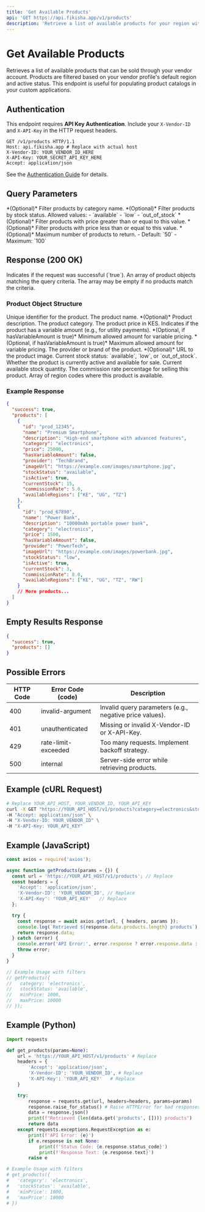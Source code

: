 ```yaml
---
title: 'Get Available Products'
api: 'GET https://api.fikisha.app/v1/products'
description: 'Retrieve a list of available products for your region with filtering options.'
---
```



# Get Available Products

Retrieves a list of available products that can be sold through your vendor account. Products are filtered based on your vendor profile's default region and active status. This endpoint is useful for populating product catalogs in your custom applications.

## Authentication

This endpoint requires **API Key Authentication**. Include your `X-Vendor-ID` and `X-API-Key` in the HTTP request headers.

```http
GET /v1/products HTTP/1.1
Host: api.fikisha.app # Replace with actual host
X-Vendor-ID: YOUR_VENDOR_ID_HERE
X-API-Key: YOUR_SECRET_API_KEY_HERE
Accept: application/json
```

See the [Authentication Guide](/authentication) for details.

## Query Parameters

<ParamField query="category" type="string">
  *(Optional)* Filter products by category name.
</ParamField>

<ParamField query="stockStatus" type="string">
  *(Optional)* Filter products by stock status. Allowed values:
  - `available`
  - `low`
  - `out_of_stock`
</ParamField>

<ParamField query="minPrice" type="number">
  *(Optional)* Filter products with price greater than or equal to this value.
</ParamField>

<ParamField query="maxPrice" type="number">
  *(Optional)* Filter products with price less than or equal to this value.
</ParamField>

<ParamField query="limit" type="integer">
  *(Optional)* Maximum number of products to return.
  - Default: `50`
  - Maximum: `100`
</ParamField>

## Response (200 OK)

<ResponseField name="success" type="boolean" required>
  Indicates if the request was successful (`true`).
</ResponseField>

<ResponseField name="products" type="array" required>
  An array of product objects matching the query criteria. The array may be empty if no products match the criteria.
</ResponseField>

### Product Object Structure

<ResponseField name="id" type="string" required>
  Unique identifier for the product.
</ResponseField>

<ResponseField name="name" type="string" required>
  The product name.
</ResponseField>

<ResponseField name="description" type="string">
  *(Optional)* Product description.
</ResponseField>

<ResponseField name="category" type="string" required>
  The product category.
</ResponseField>

<ResponseField name="price" type="number" required>
  The product price in KES.
</ResponseField>

<ResponseField name="hasVariableAmount" type="boolean" required>
  Indicates if the product has a variable amount (e.g., for utility payments).
</ResponseField>

<ResponseField name="minAmount" type="number">
  *(Optional, if hasVariableAmount is true)* Minimum allowed amount for variable pricing.
</ResponseField>

<ResponseField name="maxAmount" type="number">
  *(Optional, if hasVariableAmount is true)* Maximum allowed amount for variable pricing.
</ResponseField>

<ResponseField name="provider" type="string" required>
  The provider or brand of the product.
</ResponseField>

<ResponseField name="imageUrl" type="string">
  *(Optional)* URL to the product image.
</ResponseField>

<ResponseField name="stockStatus" type="string" required>
  Current stock status: `available`, `low`, or `out_of_stock`.
</ResponseField>

<ResponseField name="isActive" type="boolean" required>
  Whether the product is currently active and available for sale.
</ResponseField>

<ResponseField name="currentStock" type="number" required>
  Current available stock quantity.
</ResponseField>

<ResponseField name="commissionRate" type="number" required>
  The commission rate percentage for selling this product.
</ResponseField>

<ResponseField name="availableRegions" type="array" required>
  Array of region codes where this product is available.
</ResponseField>

### Example Response

```json
{
  "success": true,
  "products": [
    {
      "id": "prod_12345",
      "name": "Premium Smartphone",
      "description": "High-end smartphone with advanced features",
      "category": "electronics",
      "price": 25000,
      "hasVariableAmount": false,
      "provider": "TechBrand",
      "imageUrl": "https://example.com/images/smartphone.jpg",
      "stockStatus": "available",
      "isActive": true,
      "currentStock": 15,
      "commissionRate": 5.0,
      "availableRegions": ["KE", "UG", "TZ"]
    },
    {
      "id": "prod_67890",
      "name": "Power Bank",
      "description": "10000mAh portable power bank",
      "category": "electronics",
      "price": 1500,
      "hasVariableAmount": false,
      "provider": "PowerTech",
      "imageUrl": "https://example.com/images/powerbank.jpg",
      "stockStatus": "low",
      "isActive": true,
      "currentStock": 3,
      "commissionRate": 8.0,
      "availableRegions": ["KE", "UG", "TZ", "RW"]
    }
    // More products...
  ]
}
```

## Empty Results Response

```json
{
  "success": true,
  "products": []
}
```

## Possible Errors

| HTTP Code | Error Code (code) | Description |
| --------- | ----------------- | ----------- |
| 400 | invalid-argument | Invalid query parameters (e.g., negative price values). |
| 401 | unauthenticated | Missing or invalid X-Vendor-ID or X-API-Key. |
| 429 | rate-limit-exceeded | Too many requests. Implement backoff strategy. |
| 500 | internal | Server-side error while retrieving products. |

## Example (cURL Request)

```bash
# Replace YOUR_API_HOST, YOUR_VENDOR_ID, YOUR_API_KEY
curl -X GET "https://YOUR_API_HOST/v1/products?category=electronics&stockStatus=available" \
-H "Accept: application/json" \
-H "X-Vendor-ID: YOUR_VENDOR_ID" \
-H "X-API-Key: YOUR_API_KEY"
```

## Example (JavaScript)

```javascript
const axios = require('axios');

async function getProducts(params = {}) {
  const url = 'https://YOUR_API_HOST/v1/products'; // Replace
  const headers = {
    'Accept': 'application/json',
    'X-Vendor-ID': 'YOUR_VENDOR_ID', // Replace
    'X-API-Key': 'YOUR_API_KEY'   // Replace
  };

  try {
    const response = await axios.get(url, { headers, params });
    console.log(`Retrieved ${response.data.products.length} products`);
    return response.data;
  } catch (error) {
    console.error('API Error:', error.response ? error.response.data : error.message);
    throw error;
  }
}

// Example Usage with filters
// getProducts({
//   category: 'electronics',
//   stockStatus: 'available',
//   minPrice: 1000,
//   maxPrice: 10000
// });
```

## Example (Python)

```python
import requests

def get_products(params=None):
    url = 'https://YOUR_API_HOST/v1/products' # Replace
    headers = {
        'Accept': 'application/json',
        'X-Vendor-ID': 'YOUR_VENDOR_ID', # Replace
        'X-API-Key': 'YOUR_API_KEY'   # Replace
    }

    try:
        response = requests.get(url, headers=headers, params=params)
        response.raise_for_status() # Raise HTTPError for bad responses
        data = response.json()
        print(f"Retrieved {len(data.get('products', []))} products")
        return data
    except requests.exceptions.RequestException as e:
        print(f'API Error: {e}')
        if e.response is not None:
            print(f'Status Code: {e.response.status_code}')
            print(f'Response Text: {e.response.text}')
        raise e

# Example Usage with filters
# get_products({
#   'category': 'electronics',
#   'stockStatus': 'available',
#   'minPrice': 1000,
#   'maxPrice': 10000
# })
```
